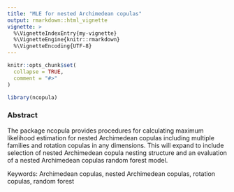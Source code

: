 ```yaml
---
title: "MLE for nested Archimedean copulas"
output: rmarkdown::html_vignette
vignette: >
  %\VignetteIndexEntry{my-vignette}
  %\VignetteEngine{knitr::rmarkdown}
  %\VignetteEncoding{UTF-8}
---
```


```r
knitr::opts_chunk$set(
  collapse = TRUE,
  comment = "#>"
)
```

```r
library(ncopula)
```

### Abstract

The package ncopula provides procedures for calculating maximum likelihood estimation for nested Archimedean copulas including multiple families and rotation copulas in any dimensions. This will expand to include selection of nested Archimedean copula nesting structure and an evaluation of a nested Archimedean copulas random forest model. 

Keywords: Archimedean copulas, nested Archimedean copulas, rotation copulas, random forest
